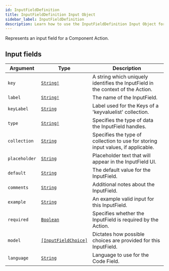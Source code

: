 ```yaml
---
id: InputFieldDefinition
title: InputFieldDefinition Input Object
sidebar_label: InputFieldDefinition
description: Learn how to use the InputFieldDefinition Input Object for Prismatic's API.
---
```


Represents an input field for a Component Action.

## Input fields

| Argument      | Type                                                                 | Description                                                                      |
| ------------- | -------------------------------------------------------------------- | -------------------------------------------------------------------------------- |
| `key`         | [`String!`](api/schema/scalar/String.mdx)                            | A string which uniquely identifies the InputField in the context of the Action.  |
| `label`       | [`String!`](api/schema/scalar/String.mdx)                            | The name of the InputField.                                                      |
| `keyLabel`    | [`String`](api/schema/scalar/String.mdx)                             | Label used for the Keys of a 'keyvaluelist' collection.                          |
| `type`        | [`String!`](api/schema/scalar/String.mdx)                            | Specifies the type of data the InputField handles.                               |
| `collection`  | [`String`](api/schema/scalar/String.mdx)                             | Specifies the type of collection to use for storing input values, if applicable. |
| `placeholder` | [`String`](api/schema/scalar/String.mdx)                             | Placeholder text that will appear in the InputField UI.                          |
| `default`     | [`String`](api/schema/scalar/String.mdx)                             | The default value for the InputField.                                            |
| `comments`    | [`String`](api/schema/scalar/String.mdx)                             | Additional notes about the InputField.                                           |
| `example`     | [`String`](api/schema/scalar/String.mdx)                             | An example valid input for this InputField.                                      |
| `required`    | [`Boolean`](api/schema/scalar/Boolean.mdx)                           | Specifies whether the InputField is required by the Action.                      |
| `model`       | [`[InputFieldChoice]`](api/schema/input_object/InputFieldChoice.mdx) | Dictates how possible choices are provided for this InputField.                  |
| `language`    | [`String`](api/schema/scalar/String.mdx)                             | Language to use for the Code Field.                                              |
